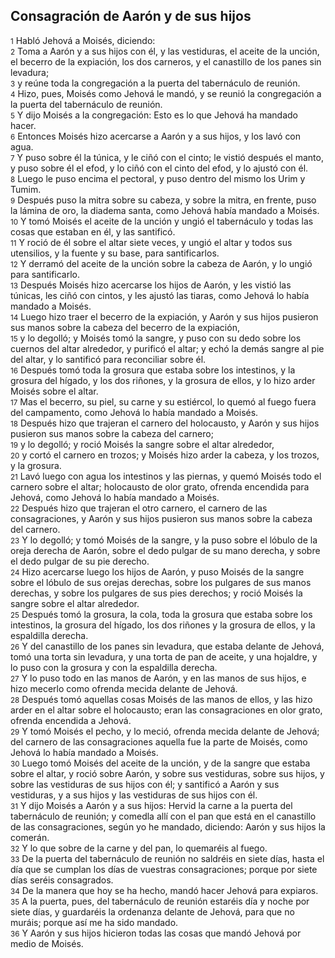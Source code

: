 == Consagración de Aarón y de sus hijos ==

{{anchor|1}} <small>1</small> Habló Jehová a Moisés, diciendo:<br>
{{anchor|2}} <small>2</small> Toma a Aarón y a sus hijos con él, y las vestiduras, el aceite de la unción, el becerro de la expiación, los dos carneros, y el canastillo de los panes sin levadura;<br>
{{anchor|3}} <small>3</small> y reúne toda la congregación a la puerta del tabernáculo de reunión.<br>
{{anchor|4}} <small>4</small> Hizo, pues, Moisés como Jehová le mandó, y se reunió la congregación a la puerta del tabernáculo de reunión.<br>
{{anchor|5}} <small>5</small> Y dijo Moisés a la congregación: Esto es lo que Jehová ha mandado hacer.<br>
{{anchor|6}} <small>6</small> Entonces Moisés hizo acercarse a Aarón y a sus hijos, y los lavó con agua.<br>
{{anchor|7}} <small>7</small> Y puso sobre él la túnica, y le ciñó con el cinto; le vistió después el manto, y puso sobre él el efod, y lo ciñó con el cinto del efod, y lo ajustó con él.<br>
{{anchor|8}} <small>8</small> Luego le puso encima el pectoral, y puso dentro del mismo los Urim y Tumim.<br>
{{anchor|9}} <small>9</small> Después puso la mitra sobre su cabeza, y sobre la mitra, en frente, puso la lámina de oro, la diadema santa, como Jehová había mandado a Moisés.<br>
{{anchor|10}} <small>10</small> Y tomó Moisés el aceite de la unción y ungió el tabernáculo y todas las cosas que estaban en él, y las santificó.<br>
{{anchor|11}} <small>11</small> Y roció de él sobre el altar siete veces, y ungió el altar y todos sus utensilios, y la fuente y su base, para santificarlos.<br>
{{anchor|12}} <small>12</small> Y derramó del aceite de la unción sobre la cabeza de Aarón, y lo ungió para santificarlo.<br>
{{anchor|13}} <small>13</small> Después Moisés hizo acercarse los hijos de Aarón, y les vistió las túnicas, les ciñó con cintos, y les ajustó las tiaras, como Jehová lo había mandado a Moisés.<br>
{{anchor|14}} <small>14</small> Luego hizo traer el becerro de la expiación, y Aarón y sus hijos pusieron sus manos sobre la cabeza del becerro de la expiación,<br>
{{anchor|15}} <small>15</small> y lo degolló; y Moisés tomó la sangre, y puso con su dedo sobre los cuernos del altar alrededor, y purificó el altar; y echó la demás sangre al pie del altar, y lo santificó para reconciliar sobre él.<br>
{{anchor|16}} <small>16</small> Después tomó toda la grosura que estaba sobre los intestinos, y la grosura del hígado, y los dos riñones, y la grosura de ellos, y lo hizo arder Moisés sobre el altar.<br>
{{anchor|17}} <small>17</small> Mas el becerro, su piel, su carne y su estiércol, lo quemó al fuego fuera del campamento, como Jehová lo había mandado a Moisés.<br>
{{anchor|18}} <small>18</small> Después hizo que trajeran el carnero del holocausto, y Aarón y sus hijos pusieron sus manos sobre la cabeza del carnero;<br>
{{anchor|19}} <small>19</small> y lo degolló; y roció Moisés la sangre sobre el altar alrededor,<br>
{{anchor|20}} <small>20</small> y cortó el carnero en trozos; y Moisés hizo arder la cabeza, y los trozos, y la grosura.<br>
{{anchor|21}} <small>21</small> Lavó luego con agua los intestinos y las piernas, y quemó Moisés todo el carnero sobre el altar; holocausto de olor grato, ofrenda encendida para Jehová, como Jehová lo había mandado a Moisés.<br>
{{anchor|22}} <small>22</small> Después hizo que trajeran el otro carnero, el carnero de las consagraciones, y Aarón y sus hijos pusieron sus manos sobre la cabeza del carnero.<br>
{{anchor|23}} <small>23</small> Y lo degolló; y tomó Moisés de la sangre, y la puso sobre el lóbulo de la oreja derecha de Aarón, sobre el dedo pulgar de su mano derecha, y sobre el dedo pulgar de su pie derecho.<br>
{{anchor|24}} <small>24</small> Hizo acercarse luego los hijos de Aarón, y puso Moisés de la sangre sobre el lóbulo de sus orejas derechas, sobre los pulgares de sus manos derechas, y sobre los pulgares de sus pies derechos; y roció Moisés la sangre sobre el altar alrededor.<br>
{{anchor|25}} <small>25</small> Después tomó la grosura, la cola, toda la grosura que estaba sobre los intestinos, la grosura del hígado, los dos riñones y la grosura de ellos, y la espaldilla derecha.<br>
{{anchor|26}} <small>26</small> Y del canastillo de los panes sin levadura, que estaba delante de Jehová, tomó una torta sin levadura, y una torta de pan de aceite, y una hojaldre, y lo puso con la grosura y con la espaldilla derecha.<br>
{{anchor|27}} <small>27</small> Y lo puso todo en las manos de Aarón, y en las manos de sus hijos, e hizo mecerlo como ofrenda mecida delante de Jehová.<br>
{{anchor|28}} <small>28</small> Después tomó aquellas cosas Moisés de las manos de ellos, y las hizo arder en el altar sobre el holocausto; eran las consagraciones en olor grato, ofrenda encendida a Jehová.<br>
{{anchor|29}} <small>29</small> Y tomó Moisés el pecho, y lo meció, ofrenda mecida delante de Jehová; del carnero de las consagraciones aquella fue la parte de Moisés, como Jehová lo había mandado a Moisés.<br>
{{anchor|30}} <small>30</small> Luego tomó Moisés del aceite de la unción, y de la sangre que estaba sobre el altar, y roció sobre Aarón, y sobre sus vestiduras, sobre sus hijos, y sobre las vestiduras de sus hijos con él; y santificó a Aarón y sus vestiduras, y a sus hijos y las vestiduras de sus hijos con él.<br>
{{anchor|31}} <small>31</small> Y dijo Moisés a Aarón y a sus hijos: Hervid la carne a la puerta del tabernáculo de reunión; y comedla allí con el pan que está en el canastillo de las consagraciones, según yo he mandado, diciendo: Aarón y sus hijos la comerán.<br>
{{anchor|32}} <small>32</small> Y lo que sobre de la carne y del pan, lo quemaréis al fuego.<br>
{{anchor|33}} <small>33</small> De la puerta del tabernáculo de reunión no saldréis en siete días, hasta el día que se cumplan los días de vuestras consagraciones; porque por siete días seréis consagrados.<br>
{{anchor|34}} <small>34</small> De la manera que hoy se ha hecho, mandó hacer Jehová para expiaros.<br>
{{anchor|35}} <small>35</small> A la puerta, pues, del tabernáculo de reunión estaréis día y noche por siete días, y guardaréis la ordenanza delante de Jehová, para que no muráis; porque así me ha sido mandado.<br>
{{anchor|36}} <small>36</small> Y Aarón y sus hijos hicieron todas las cosas que mandó Jehová por medio de Moisés.<br>
